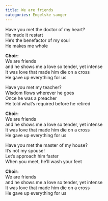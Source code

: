 ```yaml
---
title: We are friends
categories: Engelske sanger
---
```


Have you met the doctor of my heart?  
He made it restart  
He's the benefactor of my soul  
He makes me whole

**Choir:**  
We are friends  
and he shows me a love so tender, yet intense  
It was love that made him die on a cross  
He gave up everything for us

Have you met my teacher?  
Wisdom flows wherever he goes  
Once he was a preacher  
He told what's required before he retired

**Choir:**  
We are friends  
and he shows me a love so tender, yet intense  
It was love that made him die on a cross  
He gave up everything for us

Have you met the master of my house?  
It's not my spouse!  
Let's approach him faster  
When you meet, he'll wash your feet

**Choir:**  
We are friends  
and he shows me a love so tender, yet intense  
It was love that made him die on a cross  
He gave up everything for us
